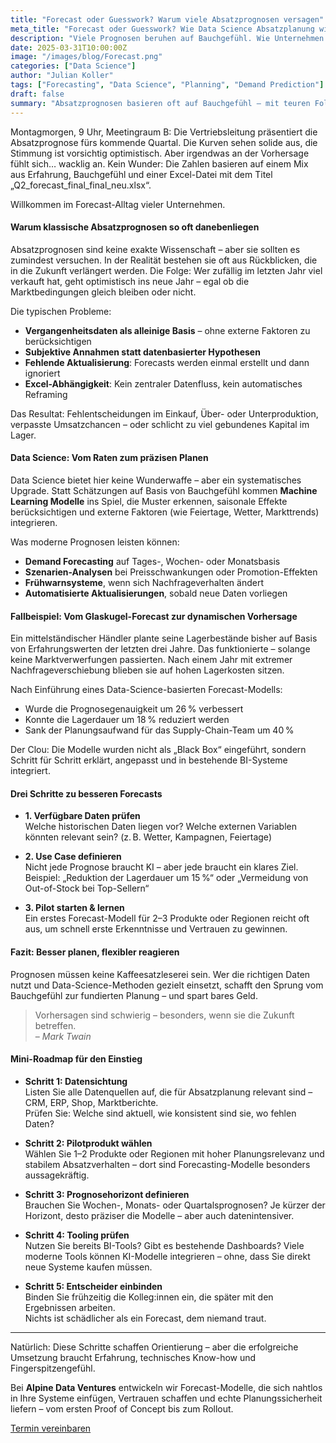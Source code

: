 ```yaml
---
title: "Forecast oder Guesswork? Warum viele Absatzprognosen versagen"
meta_title: "Forecast oder Guesswork? Wie Data Science Absatzplanung wirklich verbessert"
description: "Viele Prognosen beruhen auf Bauchgefühl. Wie Unternehmen mit Data Science gezielter planen und reagieren können."
date: 2025-03-31T10:00:00Z
image: "/images/blog/Forecast.png"
categories: ["Data Science"]
author: "Julian Koller"
tags: ["Forecasting", "Data Science", "Planning", "Demand Prediction"]
draft: false
summary: "Absatzprognosen basieren oft auf Bauchgefühl – mit teuren Folgen. Wie Data Science hilft, realistisch zu planen und smarter zu handeln."
---
```


Montagmorgen, 9 Uhr, Meetingraum B: Die Vertriebsleitung präsentiert die Absatzprognose fürs kommende Quartal. Die Kurven sehen solide aus, die Stimmung ist vorsichtig optimistisch. Aber irgendwas an der Vorhersage fühlt sich… wacklig an. Kein Wunder: Die Zahlen basieren auf einem Mix aus Erfahrung, Bauchgefühl und einer Excel-Datei mit dem Titel „Q2_forecast_final_final_neu.xlsx“.

Willkommen im Forecast-Alltag vieler Unternehmen.

#### Warum klassische Absatzprognosen so oft danebenliegen

Absatzprognosen sind keine exakte Wissenschaft – aber sie sollten es zumindest versuchen. In der Realität bestehen sie oft aus Rückblicken, die in die Zukunft verlängert werden. Die Folge: Wer zufällig im letzten Jahr viel verkauft hat, geht optimistisch ins neue Jahr – egal ob die Marktbedingungen gleich bleiben oder nicht.

Die typischen Probleme:

- **Vergangenheitsdaten als alleinige Basis** – ohne externe Faktoren zu berücksichtigen  
- **Subjektive Annahmen statt datenbasierter Hypothesen**  
- **Fehlende Aktualisierung**: Forecasts werden einmal erstellt und dann ignoriert  
- **Excel-Abhängigkeit**: Kein zentraler Datenfluss, kein automatisches Reframing  

Das Resultat: Fehlentscheidungen im Einkauf, Über- oder Unterproduktion, verpasste Umsatzchancen – oder schlicht zu viel gebundenes Kapital im Lager.

#### Data Science: Vom Raten zum präzisen Planen

Data Science bietet hier keine Wunderwaffe – aber ein systematisches Upgrade. Statt Schätzungen auf Basis von Bauchgefühl kommen **Machine Learning Modelle** ins Spiel, die Muster erkennen, saisonale Effekte berücksichtigen und externe Faktoren (wie Feiertage, Wetter, Markttrends) integrieren.

Was moderne Prognosen leisten können:

- **Demand Forecasting** auf Tages-, Wochen- oder Monatsbasis  
- **Szenarien-Analysen** bei Preisschwankungen oder Promotion-Effekten  
- **Frühwarnsysteme**, wenn sich Nachfrageverhalten ändert  
- **Automatisierte Aktualisierungen**, sobald neue Daten vorliegen  

#### Fallbeispiel: Vom Glaskugel-Forecast zur dynamischen Vorhersage

Ein mittelständischer Händler plante seine Lagerbestände bisher auf Basis von Erfahrungswerten der letzten drei Jahre. Das funktionierte – solange keine Marktverwerfungen passierten. Nach einem Jahr mit extremer Nachfrageverschiebung blieben sie auf hohen Lagerkosten sitzen.

Nach Einführung eines Data-Science-basierten Forecast-Modells:

- Wurde die Prognosegenauigkeit um 26 % verbessert  
- Konnte die Lagerdauer um 18 % reduziert werden  
- Sank der Planungsaufwand für das Supply-Chain-Team um 40 %  

Der Clou: Die Modelle wurden nicht als „Black Box“ eingeführt, sondern Schritt für Schritt erklärt, angepasst und in bestehende BI-Systeme integriert.

#### Drei Schritte zu besseren Forecasts

- **1. Verfügbare Daten prüfen**  
  Welche historischen Daten liegen vor? Welche externen Variablen könnten relevant sein? (z. B. Wetter, Kampagnen, Feiertage)

- **2. Use Case definieren**  
  Nicht jede Prognose braucht KI – aber jede braucht ein klares Ziel.  
  Beispiel: „Reduktion der Lagerdauer um 15 %“ oder „Vermeidung von Out-of-Stock bei Top-Sellern“

- **3. Pilot starten & lernen**  
  Ein erstes Forecast-Modell für 2–3 Produkte oder Regionen reicht oft aus, um schnell erste Erkenntnisse und Vertrauen zu gewinnen.

#### Fazit: Besser planen, flexibler reagieren

Prognosen müssen keine Kaffeesatzleserei sein. Wer die richtigen Daten nutzt und Data-Science-Methoden gezielt einsetzt, schafft den Sprung vom Bauchgefühl zur fundierten Planung – und spart bares Geld.

> Vorhersagen sind schwierig – besonders, wenn sie die Zukunft betreffen.  
> – *Mark Twain*

#### Mini-Roadmap für den Einstieg

- **Schritt 1: Datensichtung**  
  Listen Sie alle Datenquellen auf, die für Absatzplanung relevant sind – CRM, ERP, Shop, Marktberichte.  
  Prüfen Sie: Welche sind aktuell, wie konsistent sind sie, wo fehlen Daten?

- **Schritt 2: Pilotprodukt wählen**  
  Wählen Sie 1–2 Produkte oder Regionen mit hoher Planungsrelevanz und stabilem Absatzverhalten – dort sind Forecasting-Modelle besonders aussagekräftig.

- **Schritt 3: Prognosehorizont definieren**  
  Brauchen Sie Wochen-, Monats- oder Quartalsprognosen? Je kürzer der Horizont, desto präziser die Modelle – aber auch datenintensiver.

- **Schritt 4: Tooling prüfen**  
  Nutzen Sie bereits BI-Tools? Gibt es bestehende Dashboards? Viele moderne Tools können KI-Modelle integrieren – ohne, dass Sie direkt neue Systeme kaufen müssen.

- **Schritt 5: Entscheider einbinden**  
  Binden Sie frühzeitig die Kolleg:innen ein, die später mit den Ergebnissen arbeiten.  
  Nichts ist schädlicher als ein Forecast, dem niemand traut.

---

Natürlich: Diese Schritte schaffen Orientierung – aber die erfolgreiche Umsetzung braucht Erfahrung, technisches Know-how und Fingerspitzengefühl.

Bei **Alpine Data Ventures** entwickeln wir Forecast-Modelle, die sich nahtlos in Ihre Systeme einfügen, Vertrauen schaffen und echte Planungssicherheit liefern – vom ersten Proof of Concept bis zum Rollout.

<div class="col-12 flex justify-center">
  <a class="btn btn-adv" href="https://calendly.com/andreas-klostermann-alpinedata/ersttermin">Termin vereinbaren</a>
</div>
